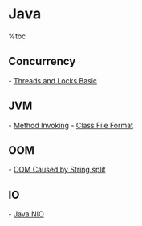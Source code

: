 = Java =
%toc

== Concurrency ==
- [[threads-and-locks|Threads and Locks Basic]]

== JVM ==
- [[method-invoking|Method Invoking]]
- [[class-file-format|Class File Format]]

== OOM ==
- [[oom-caused-by-string-split|OOM Caused by String.split]]

== IO ==
- [[java-nio|Java NIO]]
